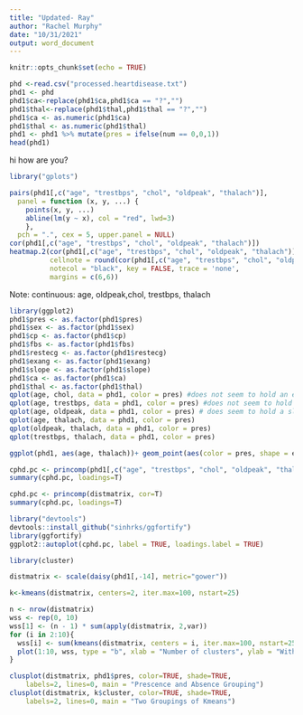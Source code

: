 ```yaml
---
title: "Updated- Ray"
author: "Rachel Murphy"
date: "10/31/2021"
output: word_document
---
```


```r
knitr::opts_chunk$set(echo = TRUE)
```

```r
phd <-read.csv("processed.heartdisease.txt")
phd1 <- phd
phd1$ca<-replace(phd1$ca,phd1$ca == "?","")
phd1$thal<-replace(phd1$thal,phd1$thal == "?","")
phd1$ca <- as.numeric(phd1$ca)
phd1$thal <- as.numeric(phd1$thal)
phd1 <- phd1 %>% mutate(pres = ifelse(num == 0,0,1))
head(phd1)
```
hi 
how are you?

```r
library("gplots")

pairs(phd1[,c("age", "trestbps", "chol", "oldpeak", "thalach")],
  panel = function (x, y, ...) {
    points(x, y, ...)
    abline(lm(y ~ x), col = "red", lwd=3)
    }, 
  pch = ".", cex = 5, upper.panel = NULL)
cor(phd1[,c("age", "trestbps", "chol", "oldpeak", "thalach")])
heatmap.2(cor(phd1[,c("age", "trestbps", "chol", "oldpeak", "thalach")]), Rowv = FALSE, Colv = FALSE, dendrogram = "none", 
          cellnote = round(cor(phd1[,c("age", "trestbps", "chol", "oldpeak", "thalach")]),2), 
          notecol = "black", key = FALSE, trace = 'none',
          margins = c(6,6))
```

Note: continuous: age, oldpeak,chol, trestbps, thalach



```r
library(ggplot2)
phd1$pres <- as.factor(phd1$pres)
phd1$sex <- as.factor(phd1$sex)
phd1$cp <- as.factor(phd1$cp)
phd1$fbs <- as.factor(phd1$fbs)
phd1$restecg <- as.factor(phd1$restecg)
phd1$exang <- as.factor(phd1$exang)
phd1$slope <- as.factor(phd1$slope)
phd1$ca <- as.factor(phd1$ca)
phd1$thal <- as.factor(phd1$thal)
qplot(age, chol, data = phd1, color = pres) #does not seem to hold an exact separation
qplot(age, trestbps, data = phd1, color = pres) #does not seem to hold an exact separation
qplot(age, oldpeak, data = phd1, color = pres) # does seem to hold a slight separation 
qplot(age, thalach, data = phd1, color = pres)
qplot(oldpeak, thalach, data = phd1, color = pres)
qplot(trestbps, thalach, data = phd1, color = pres)
```

```r
ggplot(phd1, aes(age, thalach))+ geom_point(aes(color = pres, shape = exang)) + theme_classic()
```


```r
cphd.pc <- princomp(phd1[,c("age", "trestbps", "chol", "oldpeak", "thalach")], cor=T)
summary(cphd.pc, loadings=T)
```

```r
cphd.pc <- princomp(distmatrix, cor=T)
summary(cphd.pc, loadings=T)

```


```r
library("devtools")
devtools::install_github("sinhrks/ggfortify")
library(ggfortify)
ggplot2::autoplot(cphd.pc, label = TRUE, loadings.label = TRUE)
```

```r
library(cluster)

distmatrix <- scale(daisy(phd1[,-14], metric="gower"))

k<-kmeans(distmatrix, centers=2, iter.max=100, nstart=25)
```


```r
n <- nrow(distmatrix)
wss <- rep(0, 10)
wss[1] <- (n - 1) * sum(apply(distmatrix, 2,var))
for (i in 2:10){
  wss[i] <- sum(kmeans(distmatrix, centers = i, iter.max=100, nstart=25)$withinss)
  plot(1:10, wss, type = "b", xlab = "Number of clusters", ylab = "Within groups sum of squares")
}
```


```r
clusplot(distmatrix, phd1$pres, color=TRUE, shade=TRUE, 
    labels=2, lines=0, main = "Prescence and Absence Grouping")
clusplot(distmatrix, k$cluster, color=TRUE, shade=TRUE, 
    labels=2, lines=0, main = "Two Groupings of Kmeans")
```


